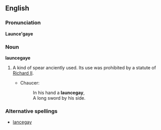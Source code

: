==English==

===Pronunciation===
'''Launce'gaye'''
{{rfap}}

===Noun===
'''launcegaye'''

# {{obsolete}} A kind of spear anciently used. Its use was prohibited by a statute of [[w:Richard II|Richard II]].
#* Chaucer:
#*:In his hand a '''launcegay''',
#*:A long sword by his side.

===Alternative spellings===
* [[lancegay]]